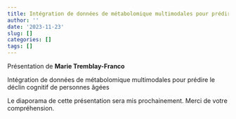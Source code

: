 ```yaml
---
title: Intégration de données de métabolomique multimodales pour prédire le déclin cognitif de personnes âgées, Marie Tremblay-Franco
author: ''
date: '2023-11-23'
slug: []
categories: []
tags: []
---
```



Présentation de **Marie Tremblay-Franco**

Intégration de données de métabolomique multimodales pour prédire le déclin cognitif de personnes âgées

Le diaporama de cette présentation sera mis prochainement. Merci de votre compréhension. 